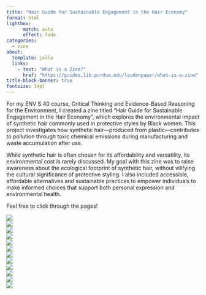 ```yaml
---
title: "Hair Guide for Sustainable Engagement in the Hair Economy"
format: html
lightbox:
      match: auto
      effect: fade
categories:
  - zine
about:
  template: jolla
  links:
    - text: "What is a Zine?"
      href: "https://guides.lib.purdue.edu/loudonpaper/what-is-a-zine"
title-block-banner: true
fontsize: 14pt
---
```

For my ENV S 40 course, Critical Thinking and Evidence-Based Reasoning for the Environment, I created a zine titled "Hair Guide for Sustainable Engagement in the Hair Economy ", which explores the environmental impact of synthetic hair commonly used in protective styles by Black women. This project investigates how synthetic hair—produced from plastic—contributes to pollution through toxic chemical emissions during manufacturing and waste accumulation after use.

While synthetic hair is often chosen for its affordability and versatility, its environmental cost is rarely discussed. My goal with this zine was to raise awareness about the ecological footprint of synthetic hair, without vilifying the cultural significance of protective styling. I also included accessible, affordable alternatives and sustainable practices to empower individuals to make informed choices that support both personal expression and environmental health.




 Feel free to click through the pages! 
 
![](media/HairZine_1.jpg){.lightbox style="display: block; margin: auto;" group="zine"}
![](media/HairZine_2.jpg){.lightbox style="display: block; margin: auto;" group="zine"}
![](media/HairZine_3.jpg){.lightbox style="display: block; margin: auto;" group="zine"}
![](media/HairZine_4.jpg){.lightbox style="display: block; margin: auto;" group="zine"}
![](media/HairZine_5.jpg){.lightbox style="display: block; margin: auto;" group="zine"}
![](media/HairZine_6.jpg){.lightbox style="display: block; margin: auto;" group="zine"}
![](media/HairZine_7.jpg){.lightbox style="display: block; margin: auto;" group="zine"}
![](media/HairZine_8.jpg){.lightbox style="display: block; margin: auto;" group="zine"}
![](media/HairZine_9.jpg){.lightbox style="display: block; margin: auto;" group="zine"}
![](media/HairZine_10.jpg){.lightbox style="display: block; margin: auto;" group="zine"}
![](media/HairZine_11.jpg){.lightbox style="display: block; margin: auto;" group="zine"}
![](media/HairZine_12.jpg){.lightbox style="display: block; margin: auto;" group="zine"}




